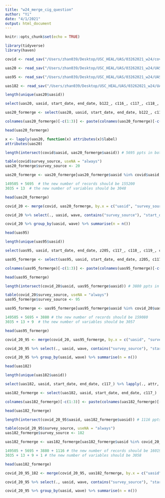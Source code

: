 ```yaml
---
title: "w24_merge_cig_question"
author: "Yi"
date: "4/1/2021"
output: html_document
---
```


```r
knitr::opts_chunk$set(echo = TRUE)
```

```r
library(tidyverse)
library(haven)
```

```r
covid <- read_sav("/Users/zhan039/Desktop/USC_HEAL/UAS/03262021_w24/covidpanel_us_stata_mar_3_2021.sav")

uas20 <- read_sav("/Users/zhan039/Desktop/USC_HEAL/UAS/03262021_w24/UAS20/uas20.sav")

uas95 <- read_sav("/Users/zhan039/Desktop/USC_HEAL/UAS/03262021_w24/UAS95/uas95.sav")

uas182 <- read_sav("/Users/zhan039/Desktop/USC_HEAL/UAS/03262021_w24/UAS182/uas182.sav")

```

```r
length(unique(uas20$uasid))

select(uas20, uasid, start_date, end_date, b122_, c116_, c117_, c118_, c119_, c120_, c121_, c122_, c123_, c124_, c125_, c126_, c127_) %>% lapply(., attr, "label")

uas20_formerge <- select(uas20, uasid, start_date, end_date, b122_, c116_, c117_, c118_, c119_, c120_, c121_, c122_, c123_, c124_, c125_, c126_, c127_)

colnames(uas20_formerge)[-c(1:3)] <- paste(colnames(uas20_formerge)[-c(1:3)], "uas20", sep = "")

head(uas20_formerge)

x <- lapply(uas20, function(x) attributes(x)$label)
attributes(uas20)
```

```r
length(intersect(covid$uasid, uas20_formerge$uasid)) # 5695 ppts in both covid and uas20

table(covid$survey_source, useNA = "always")
uas20_formerge$survey_source <- 20

uas20_formerge <- uas20_formerge[uas20_formerge$uasid %in% covid$uasid, ]  # 5695 records should be added

149505 + 5695  # the new number of records should be 155200
3035 + 13  # the new number of variables should be 3048

head(uas20_formerge)

covid_20 <- merge(covid, uas20_formerge, by.x = c("uasid", "survey_source", "start_date", "end_date"), by.y = c("uasid", "survey_source", "start_date", "end_date"), all.x = T, all.y = T)

covid_20 %>% select(., uasid, wave, contains("survey_source"), "start_date", "end_date", contains("uas20")) %>%arrange(., uasid) %>% head(., 30)

covid_20 %>% group_by(uasid, wave) %>% summarise(n = n())
```

```r
head(uas95)

length(unique(uas95$uasid))

select(uas95, uasid, start_date, end_date, z205, c117_, c118_, c119_, c120_, c121_, c122_, c123_, c124_) %>% lapply(., attr, "label")

uas95_formerge <- select(uas95, uasid, start_date, end_date, z205, c117_, c118_, c119_, c120_, c121_, c122_, c123_, c124_) 

colnames(uas95_formerge)[-c(1:3)] <- paste(colnames(uas95_formerge)[-c(1:3)], "uas95", sep = "")

head(uas95_formerge)
```

```r
length(intersect(covid_20$uasid, uas95_formerge$uasid)) # 3880 ppts in both covid and uas20

table(covid_20$survey_source, useNA = "always")
uas95_formerge$survey_source <- 95

uas95_formerge <- uas95_formerge[uas95_formerge$uasid %in% covid_20$uasid, ]  # 3880 records should be added

149505 + 5695 + 3880 # the new number of records should be 159080
3035 + 13 + 9  # the new number of variables should be 3057

head(uas95_formerge)

covid_20_95 <- merge(covid_20, uas95_formerge, by.x = c("uasid", "survey_source", "start_date", "end_date"), by.y = c("uasid", "survey_source", "start_date", "end_date"), all.x = T, all.y = T)

covid_20_95 %>% select(., uasid, wave, contains("survey_source"), "start_date", "end_date", contains("uas95")) %>%arrange(., uasid) %>% head(., 30)

covid_20_95 %>% group_by(uasid, wave) %>% summarise(n = n())
```

```r
head(uas182)

length(unique(uas182$uasid))

select(uas182, uasid, start_date, end_date, c117_) %>% lapply(., attr, "label")

uas182_formerge <- select(uas182, uasid, start_date, end_date, c117_)

colnames(uas182_formerge)[-c(1:3)] <- paste(colnames(uas182_formerge)[-c(1:3)], "uas182", sep = "")

head(uas182_formerge)
```

```r
length(intersect(covid_20_95$uasid, uas182_formerge$uasid)) # 1116 ppts in both covid and uas20

table(covid_20_95$survey_source, useNA = "always")
uas182_formerge$survey_source <- 182

uas182_formerge <- uas182_formerge[uas182_formerge$uasid %in% covid_20_95$uasid, ]  # 1116 records should be added

149505 + 5695 + 3880 + 1116 # the new number of records should be 160196
3035 + 13 + 9 + 1 # the new number of variables should be 3058

head(uas182_formerge)

covid_20_95_182 <- merge(covid_20_95, uas182_formerge, by.x = c("uasid", "survey_source", "start_date", "end_date"), by.y = c("uasid", "survey_source", "start_date", "end_date"), all.x = T, all.y = T)

covid_20_95 %>% select(., uasid, wave, contains("survey_source"), "start_date", "end_date", contains("uas95")) %>%arrange(., uasid) %>% head(., 30)

covid_20_95 %>% group_by(uasid, wave) %>% summarise(n = n())
```

